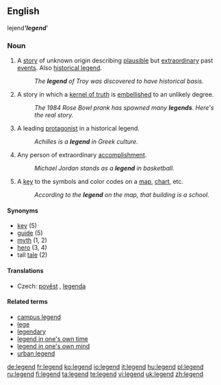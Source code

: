 ==English==

lejend''''''legend''''''

===Noun===
{{en-noun}}

# A [[story]] of unknown origin describing [[plausible]] but [[extraordinary]] past [[events]].  Also [[historical legend]].
#: ''The '''legend''' of Troy was discovered to have historical basis.''
# A story in which a [[kernel of truth]] is [[embellish]]ed to an unlikely degree.
#: ''The 1984 Rose Bowl prank has spawned many '''legends'''.  Here's the real story.''
# A leading [[protagonist]] in a historical legend.
#: ''Achilles is a '''legend''' in Greek culture.''
# Any person of extraordinary [[accomplishment]].
#: ''Michael Jordan stands as a '''legend''' in basketball.''
# A [[key]] to the symbols and color codes on a [[map]], [[chart]], etc.
#: ''According to the '''legend''' on the map, that building is a school.''

====Synonyms====
*[[key]] (5)
*[[guide]] (5)
*[[myth]] (1, 2)
*[[hero]] (3, 4)
*tall [[tale]] (2)

====Translations====
{{trans-top|story of unknown origin describing plausible but extraordinary past events}}
*Czech: [[pověst]] {{f}}, [[legenda]] {{f}}
{{trans-mid}}
{{trans-bottom}}

====Related terms====
*[[campus legend]]
*[[lege]]
*[[legendary]]
*[[legend in one's own time]]
*[[legend in one's own mind]]
*[[urban legend]]

[[de:legend]]
[[fr:legend]]
[[ko:legend]]
[[io:legend]]
[[it:legend]]
[[hu:legend]]
[[pl:legend]]
[[ru:legend]]
[[fi:legend]]
[[ta:legend]]
[[te:legend]]
[[vi:legend]]
[[uk:legend]]
[[zh:legend]]